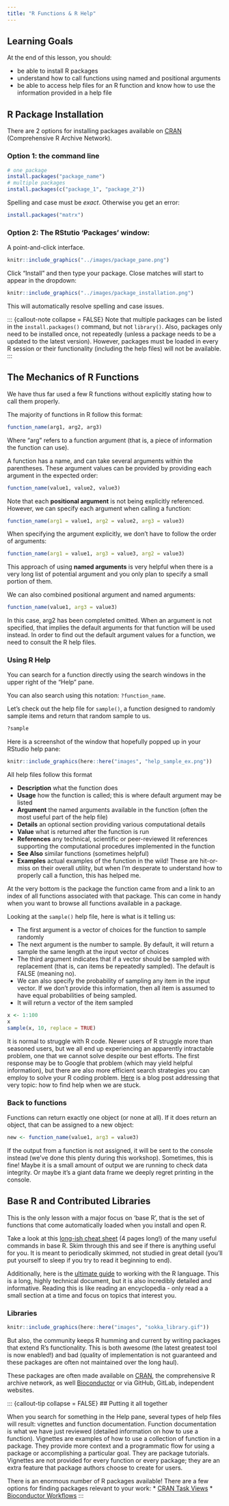 ```yaml
---
title: "R Functions & R Help"
---
```


::: {.callout-caution collapse="false"}
## Learning Goals

At the end of this lesson, you should:

-   be able to install R packages
-   understand how to call functions using named and positional arguments
-   be able to access help files for an R function and know how to use the information provided in a help file
:::

## R Package Installation

There are 2 options for installing packages available on [CRAN](https://cran.r-project.org/web/packages/available_packages_by_name.html) (Comprehensive R Archive Network).

### Option 1: the command line

```r
# one package
install.packages("package_name")
# multiple packages
install.packages(c("package_1", "package_2"))
```

Spelling and case must be *exact*. Otherwise you get an error:

```r
install.packages("matrx")
```

### Option 2: The RStutio 'Packages' window:

A point-and-click interface.

```r
knitr::include_graphics("../images/package_pane.png")
```

Click "Install" and then type your package. Close matches will start to appear in the dropdown: 

```r
knitr::include_graphics("../images/package_installation.png")
```

This will automatically resolve spelling and case issues. 

::: {callout-note collapse = FALSE}
Note that multiple packages can be listed in the `install.packages()` command, but not `library()`. Also, packages only need to be installed once, not repeatedly (unless a package needs to be a updated to the latest version). However, packages must be loaded in every R session or their functionality (including the help files) will not be available.
:::


## The Mechanics of R Functions

We have thus far used a few R functions without explicitly stating how to call them properly.

The majority of functions in R follow this format:

```r
function_name(arg1, arg2, arg3)
```

Where "arg" refers to a function argument (that is, a piece of information the function can use).

A function has a name, and can take several arguments within the parentheses. These argument values can be provided by providing each argument in the expected order:

```r
function_name(value1, value2, value3)
```

Note that each **positional argument** is not being explicitly referenced. However, we can specify each argument when calling a function:

```r
function_name(arg1 = value1, arg2 = value2, arg3 = value3)
```

When specifying the argument explicitly, we don't have to follow the order of arguments:

```r
function_name(arg1 = value1, arg3 = value3, arg2 = value3)
```

This approach of using **named arguments** is very helpful when there is a very long list of potential argument and you only plan to specify a small portion of them.

We can also combined positional argument and named arguments:

```r
function_name(value1, arg3 = value3)
```

In this case, arg2 has been completed omitted. When an argument is not specified, that implies the default arguments for that function will be used instead. In order to find out the default argument values for a function, we need to consult the R help files.

### Using R Help

You can search for a function directly using the search windows in the upper right of the "Help" pane.

You can also search using this notation: `?function_name`.

Let's check out the help file for `sample()`, a function designed to randomly sample items and return that random sample to us.

```r
?sample
```

Here is a screenshot of the window that hopefully popped up in your RStudio help pane:

```r
knitr::include_graphics(here::here("images", "help_sample_ex.png"))
```

All help files follow this format

-   **Description** what the function does
-   **Usage** how the function is called; this is where default argument may be listed
-   **Argument** the named arguments available in the function (often the most useful part of the help file)
-   **Details** an optional section providing various computational details
-   **Value** what is returned after the function is run
-   **References** any technical, scientific or peer-reviewed lit references supporting the computational procedures implemented in the function
-   **See Also** similar functions (sometimes helpful)
-   **Examples** actual examples of the function in the wild! These are hit-or-miss on their overall utility, but when I'm desperate to understand how to properly call a function, this has helped me.

At the very bottom is the package the function came from and a link to an index of all functions associated with that package. This can come in handy when you want to browse all functions available in a package.

Looking at the `sample()` help file, here is what is it telling us:

-   The first argument is a vector of choices for the function to sample randomly
-   The next argument is the number to sample. By default, it will return a sample the same length at the input vector of choices
-   The third argument indicates that if a vector should be sampled with replacement (that is, can items be repeatedly sampled). The default is FALSE (meaning no).
-   We can also specify the probability of sampling any item in the input vector. If we don't provide this information, then all item is assumed to have equal probabilities of being sampled.
-   It will return a vector of the item sampled

```r
x <- 1:100
x
sample(x, 10, replace = TRUE)
```

::: callout-note
It is normal to struggle with R code. Newer users of R struggle more than seasoned users, but we all end up experiencing an apparently intractable problem, one that we cannot solve despite our best efforts. The first response may be to Google that problem (which may yield helpful information), but there are also more efficient search strategies you can employ to solve your R coding problem. [Here](https://agstats.io/post/help-in-r/) is a blog post addressing that very topic: how to find help when we are stuck.
:::

### Back to functions

Functions can return exactly one object (or none at all). If it does return an object, that can be assigned to a new object:

```r
new <- function_name(value1, arg3 = value3)
```

If the output from a function is not assigned, it will be sent to the console instead (we've done this plenty during this workshop). Sometimes, this is fine! Maybe it is a small amount of output we are running to check data integrity. Or maybe it's a giant data frame we deeply regret printing in the console.

## Base R and Contributed Libraries

This is the only lesson with a major focus on 'base R', that is the set of functions that come automatically loaded when you install and open R.

Take a look at this [long-ish cheat sheet](https://cran.r-project.org/doc/contrib/Short-refcard.pdf) (4 pages long!) of the many useful commands in base R. Skim through this and see if there is anything useful for you. It is meant to periodically skimmed, not studied in great detail (you'll put yourself to sleep if you try to read it beginning to end).

Additionally, here is the [ultimate guide](https://cran.r-project.org/doc/manuals/r-release/R-lang.html) to working with the R language. This is a long, highly technical document, but it is also incredibly detailed and informative. Reading this is like reading an encyclopedia - only read a a small section at a time and focus on topics that interest you. 

### Libraries

```r
knitr::include_graphics(here::here("images", "sokka_library.gif"))
```

But also, the community keeps R humming and current by writing packages that extend R's functionality. This is both awesome (the latest greatest tool is now enabled!) and bad (quality of implementation is not guaranteed and these packages are often not maintained over the long haul).

These packages are often made available on [CRAN](https://cran.r-project.org/web/packages/available_packages_by_name.html), the comprehensive R archive network, as well [Bioconductor](https://www.bioconductor.org/) or via GitHub, GitLab, independent websites.


::: {callout-tip collapse = FALSE}
## Putting it all together

When you search for something in the Help pane, several types of help files will result: vignettes and function documentation. Function documentation is what we have just reviewed (detailed information on how to use a function). Vignettes are examples of how to use a collection of function in a package. They provide more context and a programmatic flow for using a package or accomplishing a particular goal. They are package tutorials. Vignettes are not provided for every function or every package; they are an extra feature that package authors choose to create for users.

There is an enormous number of R packages available! There are a few options for finding packages relevant to your work: \* [CRAN Task Views](https://cran.r-project.org/web/views/) \* [Bioconductor Workflows](https://www.bioconductor.org/packages/release/BiocViews.html#___Workflow)
:::
